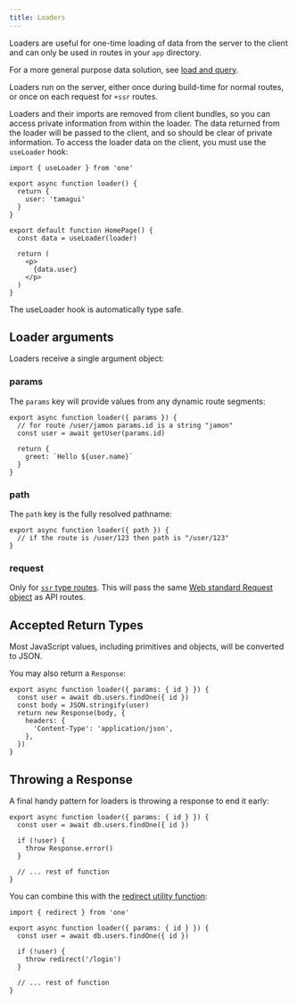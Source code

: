 ```yaml
---
title: Loaders
---
```


Loaders are useful for one-time loading of data from the server to the client and can only be used in routes in your `app` directory.

For a more general purpose data solution, see [load and query]().

Loaders run on the server, either once during build-time for normal routes, or once on each request for `+ssr` routes.

Loaders and their imports are removed from client bundles, so you can access private information from within the loader. The data returned from the loader will be passed to the client, and so should be clear of private information. To access the loader data on the client, you must use the `useLoader` hook:

```tsx
import { useLoader } from 'one'

export async function loader() {
  return {
    user: 'tamagui'
  }
}

export default function HomePage() {
  const data = useLoader(loader)
  
  return (
    <p>
      {data.user}
    </p>
  )
}
```

The useLoader hook is automatically type safe.

## Loader arguments

Loaders receive a single argument object:

### params

 The `params` key will provide values from any dynamic route segments:

```tsx fileName=app/user/[id].tsx
export async function loader({ params }) {
  // for route /user/jamon params.id is a string "jamon"
  const user = await getUser(params.id)
  
  return {
    greet: `Hello ${user.name}`
  }
}
```

### path

The `path` key is the fully resolved pathname:

```tsx fileName=app/user/[id].tsx
export async function loader({ path }) {
  // if the route is /user/123 then path is "/user/123"
}
```

### request

Only for [`ssr` type routes](/docs/routing-modes#ssr). This will pass the same [Web standard Request object](https://developer.mozilla.org/en-US/docs/Web/API/Request) as API routes.

## Accepted Return Types

Most JavaScript values, including primitives and objects, will be converted to JSON.

You may also return a `Response`:

```tsx
export async function loader({ params: { id } }) {
  const user = await db.users.findOne({ id })
  const body = JSON.stringify(user)
  return new Response(body, {
    headers: {
      'Content-Type': 'application/json',
    },
  })
}
```

## Throwing a Response

A final handy pattern for loaders is throwing a response to end it early:

```tsx
export async function loader({ params: { id } }) {
  const user = await db.users.findOne({ id })

  if (!user) {
    throw Response.error()
  }
  
  // ... rest of function
}
```

You can combine this with the [redirect utility function](/docs/helpers-utility-functions#redirect):

```tsx
import { redirect } from 'one'

export async function loader({ params: { id } }) {
  const user = await db.users.findOne({ id })

  if (!user) {
    throw redirect('/login')
  }

  // ... rest of function
}
```
